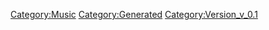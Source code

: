 {{Music
 |Name=dシュディスタb
 |ID=51
 |Cov=49
 |Cd=10
 |Nam=49
 |Div=49
 |Ma=1
 |SerieId=2
 |SerieLogoId=2
 |WavId=49
 |VariationId=0
 |Dsc=49
 |Strt=10
 |ValkyrieBattle=1
 |ValkyrieIntro=1
 |ValkyrieIntroSky=1
 |DivaSolo=1
 |DivaMulti=1
 |Exp=1
 |OfficialName=dシュディスタb
 |VocalName=シェリル・ノーム starring May'n、ランカ・リー＝中島愛
 |Description=作品：劇場版マクロスF〜サヨナラノツバサ〜<br /><br />歌手：シェリル・ノーム starring May'n、<br />　　　ランカ・リー＝中島愛<br /><br />作詞：hal<br />作曲：菅野よう子
 |StoryTitle=「いくわよ、ランカちゃん！」「はい！」
 |StoryDesc=才能を秘めながら歌手に憧れる少女ランカと、<br />トップシンガーとして常に輝き続けてきたシェリル。<br /><br />数奇な運命から出会いを果たした2人は、それぞれの<br />想いを胸に歌い、踊り、観客を魅了してきた。そして<br />今、2人の歌声は1つのステージ上で交わり始める。
 |BuyURL=https://recochoku.jp/song/S21029020/
 |BannerId=0
 |AnmStoreURL=
}}
[[Category:Music]]
[[Category:Generated]]
[[Category:Version_v_0.1]]
